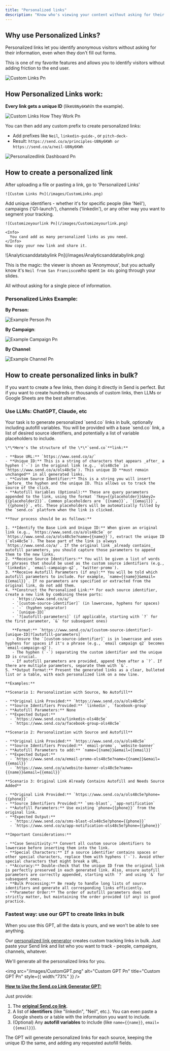 ```yaml
---
title: "Personalized links"
description: "Know who's viewing your content without asking for their information."
---
```


## Why use Personalized Links?

Personalized links let you identify anonymous visitors without asking for their information, even when they don't fill out forms.

This is one of my favorite features and allows you to identify visitors without adding friction to the end user.

![Custom Links Pn](/images/Custom-Links.png)

## **How Personalized Links work:**

**Every link gets a unique ID** (like`U8Ny6KWh`In the example).

![Custom Links How They Work Pn](/images/Custom-links-how-they-work.png)

You can then add any custom prefix to create personalized links:

- Add prefixes like `Neil`,  `linkedin-guide-`, or `pitch-deck-`
- Result: `https://send.co/a/principles-U8Ny6KWh or `\
  `https://send.co/a/neil-U8Ny6KWh `

![Personalizedlink Dashboard Pn](/images/PersonalizedlinkDashboard.png)

## How to create a personalized link

<Steps>
  <Step title="Go to Personalized Links">
    After uploading a file or pasting a link, go to 'Personalized Links'

    ![Custom Links Pn](/images/CustomLinks.png)
  </Step>
  <Step title="Personalize your link">
    Add unique identifiers - whether it's for specific people (like 'Neil'), campaigns ('Q1-launch'), channels ('linkedin'), or any other way you want to segment your tracking.

    ![Customizeyourlink Pn](/images/Customizeyourlink.png)

    <Info>
      You cand add as many personalized links as you need.
    </Info>
    Now copy your new link and share it.
  </Step>
  <Step title="Example of tracking using links">
    ![Analyticsanddatabylink Pn](/images/Analyticsanddatabylink.png)
  </Step>
</Steps>

This is the magic: the viewer is shown as 'Anonymous', but you actually know it's `Neil from San Francisco`who spent `1m 44s`  going through your slides.

All without asking for a single piece of information.

### **Personalized Links Example:**

**By Person:**

![Example Person Pn](/images/ExamplePerson.png)

**By Campaign**:

![Example Campaign Pn](/images/ExampleCampaign.png)

**By Channel**:

![Example Channel Pn](/images/Example-Channel.png)

## How to create personalized links in bulk?

If you want to create a few links, then doing it directly in Send is perfect. But if you want to create hundreds or thousands of custom links, then LLMs or Google Sheets are the best alternative.

### Use LLMs: ChatGPT, Claude, etc

<AccordionGroup>
  <Accordion title="Prompt for LLMs" description="Copy and paste this in ChatGPT, Claude, Gemini, etc to customize your links at scale" icon="sparkles">
    Your task is to generate personalized `send.co` links in bulk, optionally including autofill variables. You will be provided with a base `send.co` link, a list of desired source identifiers, and potentially a list of variable placeholders to include.

    \*\*Here's the structure of the \*\*`send.co`**link:**

    - **Base URL:** `https://www.send.co/a/`
    - **Unique ID:** This is a string of characters that appears _after_ a hyphen (`-`) in the original link (e.g., `ols48c5e` in `https://www.send.co/a/ols48c5e`). This unique ID **must remain unchanged** in all generated links.
    - **Custom Source Identifier:** This is a string you will insert _before_ the hyphen and the unique ID. This allows us to track the source of the click.
    - **Autofill Variables (Optional):** These are query parameters appended to the link, using the format `?key={{placeholder}}&key2={{placeholder2}}`. Common placeholders are `{{name}}`, `{{email}}`, `{{phone}}`, etc. These placeholders will be automatically filled by the `send.co` platform when the link is clicked.

    **Your process should be as follows:**

    1. **Identify the Base Link and Unique ID:** When given an original link (e.g., `https://www.send.co/a/ols48c5e` or `https://www.send.co/a/ols48c5e?name={{name}}`), extract the unique ID (`ols48c5e`). The base part of the link is always `https://www.send.co/a/`. If the original link _already contains_ autofill parameters, you should capture those parameters to append them to the new links.
    2. **Receive Source Identifiers:** You will be given a list of words or phrases that should be used as the custom source identifiers (e.g., `linkedin`, `email-campaign-q2`, `twitter-promo`).
    3. **Receive Autofill Parameters (if any):** You will be told which autofill parameters to include. For example, `name={{name}}&email={{email}}`. If no parameters are specified or extracted from the original link, do not add them.
    4. **Construct the Personalized Link:** For each source identifier, create a new link by combining these parts:
       - `https://www.send.co/a/`
       - `[custom-source-identifier]` (in lowercase, hyphens for spaces)
       - `-` (hyphen separator)
       - `[unique-ID]`
       - `?[autofill-parameters]` (if applicable, starting with `?` for the first parameter, `&` for subsequent ones)

       **Format:** `https://www.send.co/a/[custom-source-identifier]-[unique-ID]?[autofill-parameters]`
       - Ensure the `[custom-source-identifier]` is in lowercase and uses hyphens for spaces if it's a phrase (e.g., `email campaign q2` becomes `email-campaign-q2`).
       - The hyphen (`-`) separating the custom identifier and the unique ID is crucial.
       - If autofill parameters are provided, append them after a `?`. If there are multiple parameters, separate them with `&`.
    5. **Output Format:** Present the generated links as a clear, bulleted list or a table, with each personalized link on a new line.

    **Examples:**

    **Scenario 1: Personalization with Source, No Autofill**

    - **Original Link Provided:** `https://www.send.co/a/ols48c5e`
    - **Source Identifiers Provided:** `linkedin`, `facebook-group`
    - **Autofill Parameters:** None
    - **Expected Output:**
      - `https://www.send.co/a/linkedin-ols48c5e`
      - `https://www.send.co/a/facebook-group-ols48c5e`

    **Scenario 2: Personalization with Source and Autofill**

    - **Original Link Provided:** `https://www.send.co/a/ols48c5e`
    - **Source Identifiers Provided:** `email-promo`, `website-banner`
    - **Autofill Parameters to add:** `name={{name}}&email={{email}}`
    - **Expected Output:**
      - `https://www.send.co/a/email-promo-ols48c5e?name={{name}}&email={{email}}`
      - `https://www.send.co/a/website-banner-ols48c5e?name={{name}}&email={{email}}`

    **Scenario 3: Original Link Already Contains Autofill and Needs Source Added**

    - **Original Link Provided:** `https://www.send.co/a/ols48c5e?phone={{phone}}`
    - **Source Identifiers Provided:** `sms-blast`, `app-notification`
    - **Autofill Parameters:** Use existing `phone={{phone}}` from the original link.
    - **Expected Output:**
      - `https://www.send.co/a/sms-blast-ols48c5e?phone={{phone}}`
      - `https://www.send.co/a/app-notification-ols48c5e?phone={{phone}}`

    **Important Considerations:**

    - **Case Sensitivity:** Convert all custom source identifiers to lowercase before inserting them into the link.
    - **Special Characters:** If a source identifier contains spaces or other special characters, replace them with hyphens (`-`). Avoid other special characters that might break a URL.
    - **Accuracy:** Double-check that the unique ID from the original link is perfectly preserved in each generated link. Also, ensure autofill parameters are correctly appended, starting with `?` and using `&` for subsequent ones.
    - **Bulk Processing:** Be ready to handle long lists of source identifiers and generate all corresponding links efficiently.
    - **Parameter Order:** The order of autofill parameters does not strictly matter, but maintaining the order provided (if any) is good practice.
  </Accordion>
</AccordionGroup>

### Fastest way: use our GPT to create links in bulk

<Info>
  When you use this GPT, all the data is yours, and we won't be able to see anything.
</Info>

Our [personalized link generator](https://chatgpt.com/g/g-6834a7a8b94481919419b3bd048c64fa-personalized-link-generator-send) creates custom tracking links in bulk. Just paste your Send link and list who you want to track - people, campaigns, channels, whatever.

We'll generate all the personalized links for you.

<img
  src="/images/CustomGPT.png"
  alt="Custom GPT Pn"
  title="Custom GPT Pn"
  style={{ width:"73%" }}
/>

[******How to Use the Send.co Link Generator GPT:******](http://Send.co)

Just provide:

1. The [******original Send.co link******](https://send.co).
2. A list of **identifiers**  (like "linkedin", "Neil", etc.). You can even paste a Google sheets or a table with the information you want to include.
3. (Optional) Any **autofill variables** to include (like `name={{name}}`, `email={{email}}`).

The GPT will generate personalized links for each source, keeping the unique ID the same, and adding any requested autofill fields.